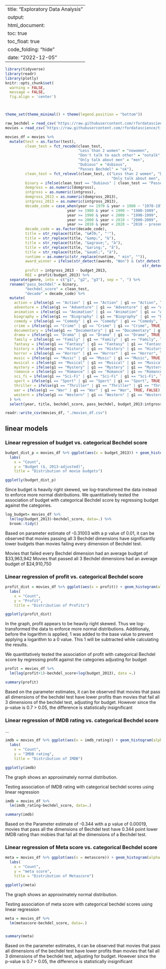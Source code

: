 

---
title: "Exploratory Data Analysis"
output: 
  html_document:
    toc: true
    toc_float: true
    code_folding: "hide"
date: "2022-12-05"
---

```r
library(tidyverse)
library(readr)
library(plotly)
knitr::opts_chunk$set(
  warning = FALSE, 
  message = FALSE,
  fig.align = 'center')



theme_set(theme_minimal() + theme(legend.position = "bottom"))
```


```r
raw_bechdel = read_csv('https://raw.githubusercontent.com/rfordatascience/tidytuesday/master/data/2021/2021-03-09/raw_bechdel.csv')
movies = read_csv('https://raw.githubusercontent.com/rfordatascience/tidytuesday/master/data/2021/2021-03-09/movies.csv')
```



```r
movies_df = movies %>% 
  mutate(test = as.factor(test), 
         clean_test = fct_recode(clean_test, 
                                 "Less than 2 women" = "nowomen", 
                                 "Don't talk to each other" = "notalk",
                                 "Only talk about men" = "men", 
                                 "Dubious" = "dubious",
                                 "Passes Bechdel" = "ok"),
         clean_test = fct_relevel(clean_test, c("Less than 2 women", "Don't talk to each other", 
                                                "Only talk about men", "Dubious", "Passes Bechdel")),
         binary = ifelse(clean_test == "Dubious" | clean_test == "Passes Bechdel", TRUE, FALSE), 
         domgross = as.numeric(domgross),
         intgross = as.numeric(intgross),
         domgross_2013 = as.numeric(domgross_2013),
         intgross_2013 = as.numeric(intgross_2013),
         decade_code = case_when(year >= 1970 & year < 1980 ~ "1970-1979",
                            year >= 1980 & year < 1990 ~ "1980-1989",
                            year >= 1990 & year < 2000 ~ "1990-1999",
                            year >= 2000 & year < 2010 ~ "2000-2009",
                            year >= 2010 & year < 2020 ~ "2010 - present"),
         decade_code = as.factor(decade_code),
         title = str_replace(title, "&#39;", "'"),
         title = str_replace(title, "&amp;", "&"),
         title = str_replace(title, "&agrave;", "à"),
         title = str_replace(title, "&aring;", "å"),
         title = str_replace(title, "&auml;", "ä"), 
         runtime = as.numeric(str_replace(runtime, " min", "")),
         award_winner = ifelse(str_detect(awards, "Won") & (str_detect(awards, "Golden Globe") | 
                                                              str_detect(awards, "Oscar") | str_detect(awards, "BAFTA")), T, F), 
         profit = intgross_2013 - budget_2013,
         ROI = profit/budget_2013) %>% 
  separate(genre, into = c("g1", "g2", "g3"), sep = ", ") %>% 
  rename("pass_bechdel" = binary,
         "bechdel_score" = clean_test,
         "decade" = decade_code) %>% 
  mutate(
    action = ifelse(g1 == "Action" | g1 == "Action" | g1 == "Action", TRUE, FALSE),
    adventure = ifelse(g1 == "Adventure" | g1 == "Adventure" | g1 == "Adventure", TRUE, FALSE),
    animation = ifelse(g1 == "Animation" | g1 == "Animation" | g1 == "Animation", TRUE, FALSE),
    biography = ifelse(g1 == "Biography" | g1 == "Biography" | g1 == "Biography", TRUE, FALSE),
    comedy = ifelse(g1 == "Comedy" | g1 == "Comedy" | g1 == "Comedy", TRUE, FALSE),
    crime = ifelse(g1 == "Crime" | g1 == "Crime" | g1 == "Crime", TRUE, FALSE),
    documentary = ifelse(g1 == "Documentary" | g1 == "Documentary" | g1 == "Documentary", TRUE, FALSE),
    drama = ifelse(g1 == "Drama" | g1 == "Drama" | g1 == "Drama", TRUE, FALSE),
    family = ifelse(g1 == "Family" | g1 == "Family" | g1 == "Family", TRUE, FALSE),
    fantasy = ifelse(g1 == "Fantasy" | g1 == "Fantasy" | g1 == "Fantasy", TRUE, FALSE),
    history = ifelse(g1 == "History" | g1 == "History" | g1 == "History", TRUE, FALSE),
    horror = ifelse(g1 == "Horror" | g1 == "Horror" | g1 == "Horror", TRUE, FALSE),
    music = ifelse(g1 == "Music" | g1 == "Music" | g1 == "Music", TRUE, FALSE),
    musical = ifelse(g1 == "Musical" | g1 == "Musical" | g1 == "Musical", TRUE, FALSE),
    mystery = ifelse(g1 == "Mystery" | g1 == "Mystery" | g1 == "Mystery", TRUE, FALSE),
    romance = ifelse(g1 == "Romance" | g1 == "Romance" | g1 == "Romance", TRUE, FALSE),
    sci_fi = ifelse(g1 == "Sci-Fi" | g1 == "Sci-Fi" | g1 == "Sci-Fi", TRUE, FALSE),
    sport = ifelse(g1 == "Sport" | g1 == "Sport" | g1 == "Sport", TRUE, FALSE),
    thriller = ifelse(g1 == "Thriller" | g1 == "Thriller" | g1 == "Thriller", TRUE, FALSE),
    war = ifelse(g1 == "War" | g1 == "War" | g1 == "War", TRUE, FALSE),
    western = ifelse(g1 == "Western" | g1 == "Western" | g1 == "Western", TRUE, FALSE)
  ) %>% 
  select(year, title, bechdel_score, pass_bechdel, budget_2013:intgross_2013, decade, imdb_id, language, metascore, imdb_rating, award_winner, runtime, profit, ROI, action:western) 

readr::write_csv(movies_df, "./movies_df.csv")


```


## linear models

### Linear regression of budget vs. categorical Bechdel score



```r
budget_dist_p = movies_df %>% ggplot(aes(x = budget_2013)) + geom_histogram(alpha = 0.8, color = "white") + 
  labs(
    x = "Count",
    y = "Budget ($, 2013-adjusted)",
    title = "Distribution of movie budgets")

ggplotly(budget_dist_p)
```

Since budget is heavily right skewed, we log-transformed the data instead to enforce more normal distributions. We quantitatively tested the association of budget with categorical Bechdel score by regressing budget against the categories. 

```r

log_budget= movies_df %>%
  lm(log(budget_2013)~bechdel_score, data=.) %>% 
  broom::tidy()

```
Based on parameter estimate of -0.31003 with a p value of 0.01, it can be observed  that movies passing all 3 Bechdel dimensions have significantly lower budgets than movies failing every dimension of Bechdel test.

Movies that failed every Bechdel dimension had an average budget of $33,963,942
Movies that passed all 3 Bechdel dimensions had an average budget of $24,910,750

### Linear regression of profit vs. categorical Bechdel score

```r
profit_dist = movies_df %>% ggplot(aes(x = profit)) + geom_histogram(alpha = 0.8, color = "white") + 
  labs(
    x = "Count",
    y = "Profit",
    title = "Distribution of Profits")

ggplotly(profit_dist)
```


In the graph, profit appears to be heavily right skewed. Thus we log-transformed the data to enforce more normal distributions. Additionaly, before the logarithm is applied, 1 was added to the base value to prevent applying a logarithm to a 0 value. This 1 will be subtracted while calculating the results.

We quantitatively tested the association of profit with categorical Bechdel score by regressing profit against the categories adjusting for budget


```r


profit = movies_df %>% 
  lm(log(profit+1)~bechdel_score+log(budget_2013), data =.)

summary(profit)

```
Based on the parameter estimates, it can be observed that movies that pass all dimensions of the bechdel test have lower profits than movies that fail all 3 dimensions of the bechdel test, adjusting for budget. However since the p-value is 0.7 > 0.05, the difference is statistically insignificant


### Linear regression of IMDB rating vs. categorical Bechdel score
…
```r
imdb = movies_df %>% ggplot(aes(x = imdb_rating)) + geom_histogram(alpha = 0.8, color = "white") + 
  labs(
    x = "Count",
    y = "IMDB rating",
    title = "Distribution of IMDB")

ggplotly(imdb)
```
The graph shows an approximately normal distribution.

Testing association of IMDB rating with categorical bechdel scores using linear regression

```r
imdb = movies_df %>% 
  lm(imdb_rating~bechdel_score, data=.)

summary(imdb)
```
Based on the Parameter estimate of -0.344 with a p value of 0.00019,
movies that pass all the dimensions of Bechdel test have 0.344 point lower IMDB rating than mobies that fail all the dimensions of a Bechdel test.

### Linear regression of Meta score vs. categorical Bechdel score

```r
meta = movies_df %>% ggplot(aes(x = metascore)) + geom_histogram(alpha = 0.8, color = "white") + 
  labs(
    x = "Count",
    y = "meta score",
    title = "Distribution of Metascore")

ggplotly(meta)
```
The graph shows an approximately normal distribution.

Testing association of meta score with categorical bechdel scores using linear regression

```r
meta = movies_df %>% 
  lm(metascore~bechdel_score, data=.)


summary(meta)

```
Based on the parameter estimates, it can be observed that movies that pass all dimensions of the bechdel test have lower profits than movies that fail all 3 dimensions of the bechdel test, adjusting for budget. However since the p-value is 0.7 > 0.05, the difference is statistically insignificant


